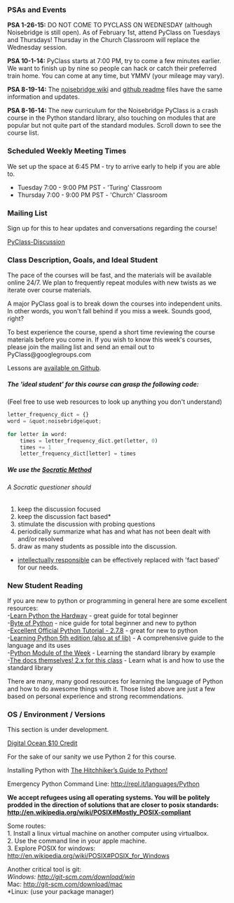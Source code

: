 === PSAs and Events ===

'''PSA 1-26-15:''' DO NOT COME TO PYCLASS ON WEDNESDAY (although Noisebridge is still open). As of February 1st, attend PyClass on Tuesdays and Thursdays! Thursday in the Church Classroom will replace the Wednesday session.

'''PSA 10-1-14:''' PyClass starts at 7:00 PM, try to come a few minutes earlier. We want to finish up by nine so people can hack or catch their preferred train home. You can come at any time, but YMMV (your mileage may vary).

'''PSA 8-19-14:''' The [https://noisebridge.net/wiki/PyClass noisebridge wiki] and [https://github.com/PyClass/PyClass-lesson-plans github readme] files have the same information and updates.

'''PSA 8-16-14:''' The new curriculum for the Noisebridge PyClass is a crash course in the Python standard library, also touching on modules that are popular but not quite part of the standard modules. Scroll down to see the course list.

=== Scheduled Weekly Meeting Times ===

We set up the space at 6:45 PM - try to arrive early to help if you are able to.

* Tuesday 7:00 - 9:00 PM PST - 'Turing' Classroom
* Thursday 7:00 - 9:00 PM PST - 'Church' Classroom

=== Mailing List ===

Sign up for this to hear updates and conversations regarding the course!

[http://groups.google.com/group/pyclass PyClass-Discussion]

=== Class Description, Goals, and Ideal Student ===

The pace of the courses will be fast, and the materials will be available online 24/7. We plan to frequently repeat modules with new twists as we iterate over course materials.

A major PyClass goal is to break down the courses into independent units. In other words, you won't fall behind if you miss a week. Sounds good, right?

To best experience the course, spend a short time reviewing the course materials before you come in. If you wish to know this week's courses, please join the mailing list and send an email out to PyClass@googlegroups.com

Lessons are [https://github.com/PyClass/PyClassLessons available on Github].

===== The 'ideal student' for this course can grasp the following code: =====

(Feel free to use web resources to look up anything you don't understand)

<source lang="python">letter_frequency_dict = {}
word = &quot;noisebridge&quot;
 
for letter in word:
    times = letter_frequency_dict.get(letter, 0)
    times += 1
    letter_frequency_dict[letter] = times</source>
===== We use the [http://www.criticalthinking.org/pages/socratic-teaching/606 Socratic Method] =====

====== A Socratic questioner should ======

# keep the discussion focused
# keep the discussion fact based*
# stimulate the discussion with probing questions
# periodically summarize what has and what has not been dealt with and/or resolved
# draw as many students as possible into the discussion.

* [https://en.wikipedia.org/wiki/Intellectual_responsibility intellectually responsible] can be effectively replaced with 'fact based' for our needs.

=== New Student Reading ===

If you are new to python or programming in general here are some excellent resources:<br />-[http://learnpythonthehardway.org/ Learn Python the Hardway] - great guide for total beginner<br />-[http://www.swaroopch.com/notes/python/ Byte of Python] - nice guide for total beginner and new to python<br />-[https://docs.python.org/2/tutorial/ Excellent Official Python Tutorial - 2.7.8] - great for new to python<br />-[http://shop.oreilly.com/product/0636920028154.do Learning Python 5th edition (also at sf lib)] - A comprehensive guide to the language and its uses<br />-[http://pymotw.com/2/ Python Module of the Week] - Learning the standard library by example<br />-[https://www.python.org/doc/ The docs themselves! 2.x for this class] - Learn what is and how to use the standard library

There are many, many good resources for learning the language of Python and how to do awesome things with it. Those listed above are just a few based on personal experience and strong recommendations.

=== OS / Environment / Versions ===

This section is under development.

[https://www.digitalocean.com/?refcode=1a1061eaf303 Digital Ocean $10 Credit]

For the sake of our sanity we use Python 2 for this course.

Installing Python with [http://docs.python-guide.org/en/latest/ The Hitchhiker’s Guide to Python!]

Emergency Python Command Line: http://repl.it/languages/Python

'''We accept refugees using all operating systems. You will be politely prodded in the direction of solutions that are closer to posix standards: http://en.wikipedia.org/wiki/POSIX#Mostly_POSIX-compliant'''

Some routes:<br />1. Install a linux virtual machine on another computer using virtualbox.<br />2. Use the command line in your apple machine.<br />3. Explore POSIX for windows: http://en.wikipedia.org/wiki/POSIX#POSIX_for_Windows

Another critical tool is git:<br />''Windows: http://git-scm.com/download/win<br />''Mac: http://git-scm.com/download/mac<br />*Linux: (use your package manager)

